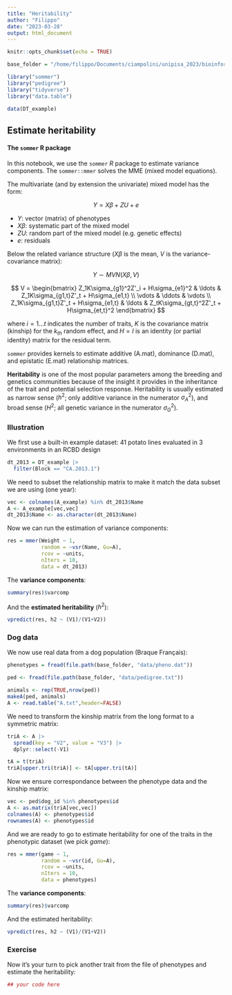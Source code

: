 ```yaml
---
title: "Heritability"
author: "Filippo"
date: "2023-03-28"
output: html_document
---
```


```r
knitr::opts_chunk$set(echo = TRUE)

base_folder = "/home/filippo/Documents/ciampolini/unipisa_2023/bioinformatics_and_biostatistics_training/introduction_to_animal_breeding"

library("sommer")
library("pedigree")
library("tidyverse")
library("data.table")

data(DT_example)
```

## Estimate heritability

#### The `sommer` R package

In this notebook, we use the `sommer` *R* package to estimate variance components. The `sommer::mmer` solves the MME (mixed model equations).

The multivariate (and by extension the univariate) mixed model has the form:

$$
Y = X\beta + ZU + e
$$

-   $Y$: vector (matrix) of phenotypes
-   $X\beta$: systematic part of the mixed model
-   $ZU$: random part of the mixed model (e.g. genetic effects)
-   $e$: residuals

Below the related variance structure ($X\beta$ is the mean, $V$ is the variance-covariance matrix):

$$
Y \sim MVN(X\beta, V)
$$

$$
V = 
\begin{bmatrix}
Z_1K\sigma_{g1}^2Z'_i + H\sigma_{e1}^2 & \ldots & Z_1K\sigma_{g1,t}Z'_t + H\sigma_{e1,t} \\
\vdots & \ddots & \vdots \\
Z_1K\sigma_{g1,t}Z'_t + H\sigma_{e1,t} & \ldots & Z_tK\sigma_{gt,t}^2Z'_t + H\sigma_{et,t}^2
\end{bmatrix}
$$

where $i = 1 \ldots t$ indicates the number of traits, $K$ is the covariance matrix (kinship) for the $k_{th}$ random effect, and $H=I$ is an identity (or partial identity) matrix for the residual term.

`sommer` provides kernels to estimate additive (A.mat), dominance (D.mat), and epistatic (E.mat) relationship matrices.

**Heritability** is one of the most popular parameters among the breeding and genetics communities because of the insight it provides in the inheritance of the trait and potential selection response. Heritability is usually estimated as narrow sense ($h^2$; only additive variance in the numerator $σ^2_A$), and broad sense ($H^2$; all genetic variance in the numerator $σ^2_G$).

### Illustration

We first use a built-in example dataset: 41 potato lines evaluated in 3 environments in an RCBD design

```r
dt_2013 = DT_example |>
  filter(Block == "CA.2013.1")
```

We need to subset the relationship matrix to make it match the data subset we are using (one year):

```r
vec <- colnames(A_example) %in% dt_2013$Name
A <- A_example[vec,vec]
dt_2013$Name <- as.character(dt_2013$Name)
```

Now we can run the estimation of variance components:

```r
res = mmer(Weight ~ 1,
           random = ~vsr(Name, Gu=A),
           rcov = ~units,
           nIters = 10,
           data = dt_2013)
```

The **variance components**:

```r
summary(res)$varcomp
```

And the **estimated heritability** ($h^2$):

```r
vpredict(res, h2 ~ (V1)/(V1+V2))
```

### Dog data

We now use real data from a dog population (Braque Français):

```r
phenotypes = fread(file.path(base_folder, "data/pheno.dat"))
```

```r
ped <- fread(file.path(base_folder, "data/pedigree.txt"))

animals <- rep(TRUE,nrow(ped))
makeA(ped, animals)
A <- read.table("A.txt",header=FALSE)
```

We need to transform the kinship matrix from the long format to a symmetric matrix:

```r
triA <- A |>
  spread(key = "V2", value = "V3") |>
  dplyr::select(-V1)

tA = t(triA)
triA[upper.tri(triA)] <- tA[upper.tri(tA)]
```

Now we ensure correspondance between the phenotype data and the kinship matrix:

```r
vec <- ped$dog_id %in% phenotypes$id
A <- as.matrix(triA[vec,vec])
colnames(A) <- phenotypes$id
rownames(A) <- phenotypes$id
```

And we are ready to go to estimate heritability for one of the traits in the phenotypic dataset (we pick *game*):

```r
res = mmer(game ~ 1,
           random = ~vsr(id, Gu=A),
           rcov = ~units,
           nIters = 10,
           data = phenotypes)
```

The **variance components**:

```r
summary(res)$varcomp
```

And the estimated heritability:

```r
vpredict(res, h2 ~ (V1)/(V1+V2))
```

### Exercise

Now it's your turn to pick another trait from the file of phenotypes and estimate the heritability:

```r
## your code here
```
